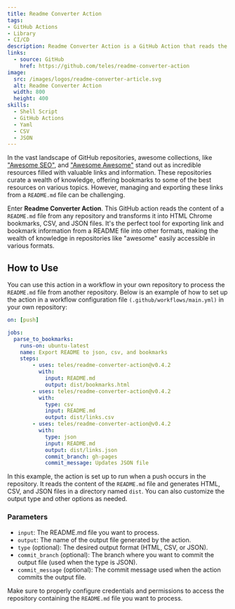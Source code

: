 ```yaml
---
title: Readme Converter Action
tags:
- GitHub Actions
- Library
- CI/CD
description: Readme Converter Action is a GitHub Action that reads the content of a README.md file from any repository and transforms it into HTML Chrome bookmarks, CSV, and JSON files.
links:
  - source: GitHub
    href: https://github.com/teles/readme-converter-action
image:
  src: /images/logos/readme-converter-article.svg
  alt: Readme Converter Action
  width: 800
  height: 400
skills:
  - Shell Script
  - GitHub Actions
  - Yaml
  - CSV
  - JSON
---
```


In the vast landscape of GitHub repositories, awesome collections, like ["Awesome SEO"](https://github.com/teles/awesome-seo), and ["Awesome Awesome"](https://github.com/sindresorhus/awesome) stand out as incredible resources filled with valuable links and information. These repositories curate a wealth of knowledge, offering bookmarks to some of the best resources on various topics. However, managing and exporting these links from a `README.md` file can be challenging.

Enter **Readme Converter Action**. This GitHub action reads the content of a `README.md` file from any repository and transforms it into HTML Chrome bookmarks, CSV, and JSON files. It's the perfect tool for exporting link and bookmark information from a README file into other formats, making the wealth of knowledge in repositories like "awesome" easily accessible in various formats.

## How to Use

You can use this action in a workflow in your own repository to process the `README.md` file from another repository. Below is an example of how to set up the action in a workflow configuration file `(.github/workflows/main.yml)` in your own repository:


```yaml
on: [push]

jobs:
  parse_to_bookmarks:
    runs-on: ubuntu-latest
    name: Export README to json, csv, and bookmarks
    steps:
        - uses: teles/readme-converter-action@v0.4.2
          with:
            input: README.md
            output: dist/bookmarks.html
        - uses: teles/readme-converter-action@v0.4.2
          with:
            type: csv
            input: README.md
            output: dist/links.csv
        - uses: teles/readme-converter-action@v0.4.2
          with:
            type: json
            input: README.md
            output: dist/links.json
            commit_branch: gh-pages
            commit_message: Updates JSON file
```

In this example, the action is set up to run when a push occurs in the repository. It reads the content of the `README.md` file and generates HTML, CSV, and JSON files in a directory named `dist`. You can also customize the output type and other options as needed.

### Parameters

* `input`: The README.md file you want to process.
* `output`: The name of the output file generated by the action.
* `type` (optional): The desired output format (HTML, CSV, or JSON).
* `commit_branch` (optional): The branch where you want to commit the output file (used when the type is JSON).
* `commit_message` (optional): The commit message used when the action commits the output file.

Make sure to properly configure credentials and permissions to access the repository containing the `README.md` file you want to process.
